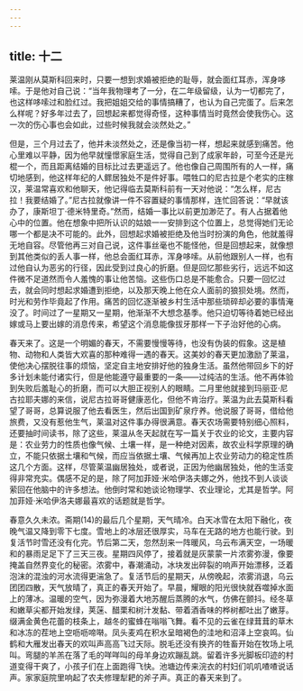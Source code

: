 ```yaml
---
---
---
```

title: 十二
---




莱温刚从莫斯科回来时，只要一想到求婚被拒绝的耻辱，就会面红耳赤，浑身哆嗦。于是他对自己说：“当年我物理考了一分，在二年级留级，认为一切都完了，也这样哆嗦过和脸红过。我把姐姐交给的事情搞糟了，也认为自己完蛋了。后来怎么样呢？好多年过去了，回想起来都觉得奇怪，这种事情当时竟然会使我伤心。这一次的伤心事也会如此，过些时候我就会淡然处之。”

但是，三个月过去了，他并未淡然处之，还是像当初一样，想起来就感到痛苦。他心里难以平静，因为他早就憧憬家庭生活，觉得自己到了成家年龄，可至今还是光棍一个，而且距离结婚的目标比过去更遥远了。他也像自己周围所有的人一样，痛切地感到，他这样年纪的人鳏居独处不是件好事。喂牲口的尼古拉是个老实的庄稼汉，莱温常喜欢和他聊天，他记得临去莫斯科前有一天对他说：“怎么样，尼古拉！我要结婚了。”尼古拉就像讲一件不容置疑的事情那样，连忙回答说：“早就该办了，康斯坦丁·德米特里奇。”然而，结婚一事比以前更加渺茫了。有人占据着他心中的位置。他在想象中把所认识的姑娘一一安排到这个位置上，总觉得她们无论哪一个都是决不可能的。此外，回想起求婚被拒绝及他当时扮演的角色，他就羞得无地自容。尽管他再三对自己说，这件事丝毫也不能怪他，但是回想起来，就像想到其他类似的丢人事一样，他总会面红耳赤，浑身哆嗦。从前他跟别人一样，也有过他自认为恶劣的行径，因此受到过良心的折磨。但是回忆那些劣行，远远不如这件微不足道然而令人羞愧的事让他苦恼。这些伤口总是不能愈合。只要一回忆过去，就会同时想起求婚遭到拒绝，以及那天晚上他在众人面前的狼狈处境。然而，时光和劳作毕竟起了作用。痛苦的回忆逐渐被乡村生活中那些琐碎却必要的事情淹没了。时间过了一星期又一星期，他渐渐不大想念基季。他只迫切等待着她已经出嫁或马上要出嫁的消息传来，希望这个消息能像拔牙那样一下子治好他的心病。

春天来了。这是一个明媚的春天，不需要慢慢等待，也没有伪装的假象。这是植物、动物和人类皆大欢喜的那种难得一遇的春天。这美妙的春天更加激励了莱温，使他决心摆脱往事的烦恼，坚定自主地安排好他的独身生活。虽然他带回乡下的好多计划未能付诸实行，但是他能遵守最重要的一条——过纯洁的生活。他不再体验到失败后羞耻心的折磨，而可以大胆正视别人的眼睛。二月里他就接到玛丽亚·尼古拉耶夫娜的来信，说尼古拉哥哥健康恶化，但他不肯治疗。莱温为此去莫斯科看望了哥哥，总算说服了他去看医生，然后出国到矿泉疗养。他说服了哥哥，借给他旅费，又没有惹他生气，莱温对这件事办得很满意。春天农场需要特别细心照料，还要抽时间读书，除了这些，莱温从冬天起就在写一篇关于农业的论文，主要内容是：农业劳力的性质也像气候、土壤一样，是一种绝对因素，故农业科学原理的确立，不能只依据土壤和气候，而应当依据土壤、气候再加上农业劳动力的稳定性质这几个方面。这样，尽管莱温幽居独处，或者说，正因为他幽居独处，他的生活变得非常充实。偶感不足的是，除了阿加菲娅·米哈伊洛夫娜之外，他找不到人谈谈萦回在他脑中的许多想法。他倒时常和她谈论物理学、农业理论，尤其是哲学。阿加菲娅·米哈伊洛夫娜最喜欢的话题就是哲学。

春意久久未浓。斋期(14)的最后几个星期，天气晴冷。白天冰雪在太阳下融化，夜晚气温又降到零下七度。雪地上的冰层还很厚实，马车在无路的地方也能行驶。到复活节时雪还没有化完。节后第二天，忽然刮来一阵暖风，乌云布满天空，一场暖和的暴雨足足下了三天三夜。星期四风停了，接着就是灰蒙蒙一片浓雾弥漫，像要掩盖自然界变化的秘密。浓雾中，春潮涌动，冰块发出碎裂的响声开始漂移，泛着泡沫的混浊的河水流得更湍急了。复活节后的星期天，从傍晚起，浓雾消退，乌云团团四散，天气放晴了，真正的春天开始了。早晨，耀眼的阳光很快就吞噬掉水面上的薄冰。温暖的空气，因为弥漫着大地苏醒后蒸腾的水气，仿佛在颤抖。经冬草和嫩草尖都开始发绿，荚蒾、醋栗和树汁发黏、带着酒香味的桦树都吐出了嫩芽。缀满金黄色花蕾的枝条上，越冬的蜜蜂在嗡嗡飞舞。看不见的云雀在绿茸茸的草木和冰冻的茬地上空呖呖啼啭。凤头麦鸡在积水呈暗褐色的洼地和沼泽上空哀鸣。仙鹤和大雁发出春天的欢叫声高高飞过天际。脱毛还没有换齐的牲畜开始在牧场上吼叫。弯腿的羊羔在落了毛的咩咩叫的母羊身边欢蹦乱跳。留着许多光脚板印迹的村道变得干爽了，小孩子们在上面跑得飞快。池塘边传来浣衣的村妇们叽叽喳喳说话声。家家庭院里响起了农夫修理犁耙的斧子声。真正的春天来到了。